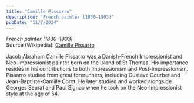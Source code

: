 ```yaml
---
title: "Camille Pissarro"
description: "French painter (1830–1903)"
pubDate: "11/7/2024"
---
```


*French painter (1830–1903)*  
Source (Wikipedia): [Camille Pissarro][1]

Jacob Abraham Camille Pissarro was a Danish-French Impressionist and Neo-Impressionist painter born on the island of St Thomas. His importance resides in his contributions to both Impressionism and Post-Impressionism. Pissarro studied from great forerunners, including Gustave Courbet and Jean-Baptiste-Camille Corot. He later studied and worked alongside Georges Seurat and Paul Signac when he took on the Neo-Impressionist style at the age of 54.

[1]: https://en.wikipedia.org/wiki/Camille_Pissarro
